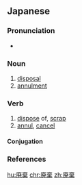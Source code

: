 ==Japanese==
{{ja-kanjitab|はい|き|yomi=on}}

===Pronunciation===
* {{ja-pron|はいき|y=o|acc=1|acc2=0|acc_ref=NHK|acc2_ref=NHK}}

===Noun===
{{ja-noun|はいき}}

# [[disposal]]
# [[annulment]]

===Verb===
{{ja-verb-suru|はいき}}

# [[dispose]] of, [[scrap]]
# [[annul]], [[cancel]]

====Conjugation====
{{ja-suru|はいき}}

===References===
<references/>

[[hu:廃棄]]
[[chr:廃棄]]
[[zh:廃棄]]